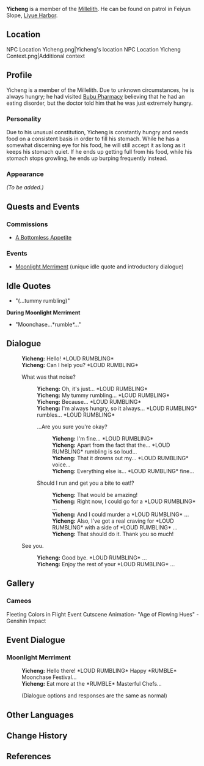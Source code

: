 {{Meta
<!-- REMOVE THIS TEMPLATE AFTER ADDING MISSING INFO -->
|missing_NPC_profile  = yes
}}
{{Character Infobox
|image            = NPC Yicheng.png
|type             = NPC
|region           = Liyue
|title            = Millelith
|affiliation      = Millelith
}}
'''Yicheng''' is a member of the [[Millelith]]. He can be found on patrol in Feiyun Slope, [[Liyue Harbor]].

==Location==
<gallery hideaddbutton="true" captionalign="center">
NPC Location Yicheng.png|Yicheng's location
NPC Location Yicheng Context.png|Additional context
</gallery>

==Profile==
<!-- detailed story/lore information goes here -->
Yicheng is a member of the Millelith. Due to unknown circumstances, he is always hungry; he had visited [[Bubu Pharmacy]] believing that he had an eating disorder, but the doctor told him that he was just extremely hungry.

===Personality===
Due to his unusual constitution, Yicheng is constantly hungry and needs food on a consistent basis in order to fill his stomach. While he has a somewhat discerning eye for his food, he will still accept it as long as it keeps his stomach quiet. If he ends up getting full from his food, while his stomach stops growling, he ends up burping frequently instead.

===Appearance===
''(To be added.)''

==Quests and Events==
===Commissions===
* [[A Bottomless Appetite]]

===Events===
* [[Moonlight Merriment]] (unique idle quote and introductory dialogue)

==Idle Quotes==
* "(...tummy rumbling)"

'''During Moonlight Merriment'''
* "Moonchase...*rumble*..."

==Dialogue==
{{Dialogue start}}
:'''Yicheng:''' Hello! *LOUD RUMBLING*
:'''Yicheng:''' Can I help you? *LOUD RUMBLING*
:{{DIcon}} What was that noise?
::'''Yicheng:''' Oh, it's just... *LOUD RUMBLING*
::'''Yicheng:''' My tummy rumbling... *LOUD RUMBLING*
::'''Yicheng:''' Because... *LOUD RUMBLING*
::'''Yicheng:''' I'm always hungry, so it always... *LOUD RUMBLING* rumbles... *LOUD RUMBLING*
::{{DIcon}} ...Are you sure you're okay?
:::'''Yicheng:''' I'm fine... *LOUD RUMBLING*
:::'''Yicheng:''' Apart from the fact that the... *LOUD RUMBLING* rumbling is so loud...
:::'''Yicheng:''' That it drowns out my... *LOUD RUMBLING* voice...
:::'''Yicheng:''' Everything else is... *LOUD RUMBLING* fine...
::{{DIcon}} Should I run and get you a bite to eat!?
:::'''Yicheng:''' That would be amazing!
:::'''Yicheng:''' Right now, I could go for a *LOUD RUMBLING* ...
:::'''Yicheng:''' And I could murder a *LOUD RUMBLING* ...
:::'''Yicheng:''' Also, I've got a real craving for *LOUD RUMBLING* with a side of *LOUD RUMBLING* ...
:::'''Yicheng:''' That should do it. Thank you so much!
:{{DIcon}} See you.
::'''Yicheng:''' Good bye. *LOUD RUMBLING* ...
::'''Yicheng:''' Enjoy the rest of your *LOUD RUMBLING* ...
{{Dialogue end}}

==Gallery==
===Cameos===
<gallery hideaddbutton="true" captionalign="center">
Fleeting Colors in Flight Event Cutscene Animation- "Age of Flowing Hues" - Genshin Impact
</gallery>

==Event Dialogue==
===Moonlight Merriment===
{{Dialogue start}}
:'''Yicheng:''' Hello there! *LOUD RUMBLING* Happy *RUMBLE* Moonchase Festival...
:'''Yicheng:''' Eat more at the *RUMBLE* Masterful Chefs...
:;(Dialogue options and responses are the same as normal)
{{Dialogue end}}

==Other Languages==
{{Other Languages
|default_hidden = 1
|en      = Yicheng
|zhs     = 一成
|zhs_rm  = Yīchéng
|zht     = 一成
|zht_rm  = Yīchéng
|ja      = 一成
|ja_rm   = Issei{{Assumed}}
|ko      = 일성
|ko_rm   = 
|es      = Yicheng
|fr      = Yicheng
|ru      = И Чэн
|th      = Yicheng
|vi      = Yicheng
|de      = Yicheng
|id      = Yicheng
|pt      = Yicheng
}}

==Change History==
{{Change History|1.0}}

==References==
{{Reflist}}